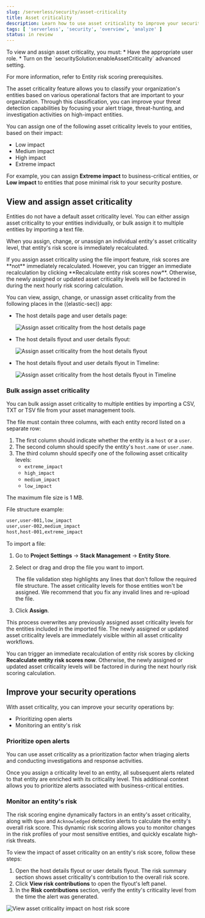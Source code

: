 ```yaml
---
slug: /serverless/security/asset-criticality
title: Asset criticality
description: Learn how to use asset criticality to improve your security operations.
tags: [ 'serverless', 'security', 'overview', 'analyze' ]
status: in review
---
```


<DocBadge template="technical preview" />

<DocCallOut title="Requirements">
To view and assign asset criticality, you must:
* Have the appropriate user role.
* Turn on the `securitySolution:enableAssetCriticality` <DocLink slug="/serverless/security/advanced-settings" section="enable-asset-criticality-workflows" >advanced setting</DocLink>.

For more information, refer to <DocLink slug="/serverless/security/ers-requirements">Entity risk scoring prerequisites</DocLink>.
</DocCallOut>

The asset criticality feature allows you to classify your organization's entities based on various operational factors that are important to your organization. Through this classification, you can improve your threat detection capabilities by focusing your alert triage, threat-hunting, and investigation activities on high-impact entities.

You can assign one of the following asset criticality levels to your entities, based on their impact:

* Low impact
* Medium impact
* High impact
* Extreme impact

For example, you can assign **Extreme impact** to business-critical entities, or **Low impact** to entities that pose minimal risk to your security posture.

## View and assign asset criticality

Entities do not have a default asset criticality level. You can either assign asset criticality to your entities individually, or <DocLink slug="/serverless/security/asset-criticality" section="bulk-assign-asset-criticality">bulk assign</DocLink> it to multiple entities by importing a text file.

When you assign, change, or unassign an individual entity's asset criticality level, that entity's risk score is immediately recalculated.

<DocCallOut title="Note">
If you assign asset criticality using the file import feature, risk scores are **not** immediately recalculated. However, you can trigger an immediate recalculation by clicking **Recalculate entity risk scores now**. Otherwise, the newly assigned or updated asset criticality levels will be factored in during the next hourly risk scoring calculation.
</DocCallOut>

You can view, assign, change, or unassign asset criticality from the following places in the ((elastic-sec)) app:

* The <DocLink slug="/serverless/security/hosts-overview" section="host-details-page">host details page</DocLink> and <DocLink slug="/serverless/security/users-page" section="user-details-page">user details page</DocLink>:

  ![Assign asset criticality from the host details page](../images/asset-criticality/-assign-asset-criticality-host-details.png)

* The <DocLink slug="/serverless/security/hosts-overview" section="host-details-flyout">host details flyout</DocLink> and <DocLink slug="/serverless/security/users-page" section="user-details-flyout">user details flyout</DocLink>:

  ![Assign asset criticality from the host details flyout](../images/asset-criticality/-assign-asset-criticality-host-flyout.png)

* The host details flyout and user details flyout in <DocLink slug="/serverless/security/timelines-ui">Timeline</DocLink>:

  ![Assign asset criticality from the host details flyout in Timeline](../images/asset-criticality/-assign-asset-criticality-timeline.png)

### Bulk assign asset criticality

You can bulk assign asset criticality to multiple entities by importing a CSV, TXT or TSV file from your asset management tools.

The file must contain three columns, with each entity record listed on a separate row:

1. The first column should indicate whether the entity is a `host` or a `user`.
1. The second column should specify the entity's `host.name` or `user.name`.
1. The third column should specify one of the following asset criticality levels:
    * `extreme_impact`
    * `high_impact`
    * `medium_impact`
    * `low_impact`

The maximum file size is 1 MB.

File structure example:

```txt
user,user-001,low_impact
user,user-002,medium_impact
host,host-001,extreme_impact
````

To import a file:
1. Go to **Project Settings** → **Stack Management** → **Entity Store**.
1. Select or drag and drop the file you want to import.

    <DocCallOut title="Note">
    The file validation step highlights any lines that don't follow the required file structure. The asset criticality levels for those entities won't be assigned. We recommend that you fix any invalid lines and re-upload the file.
    </DocCallOut>

1. Click **Assign**.

This process overwrites any previously assigned asset criticality levels for the entities included in the imported file. The newly assigned or updated asset criticality levels are immediately visible within all asset criticality workflows.

You can trigger an immediate recalculation of entity risk scores by clicking **Recalculate entity risk scores now**. Otherwise, the newly assigned or updated asset criticality levels will be factored in during the next hourly risk scoring calculation.

## Improve your security operations

With asset criticality, you can improve your security operations by:

* <DocLink slug="/serverless/security/asset-criticality" section="prioritize-open-alerts">Prioritizing open alerts</DocLink>
* <DocLink slug="/serverless/security/asset-criticality" section="monitor-an-entitys-risk">Monitoring an entity's risk</DocLink>

### Prioritize open alerts

You can use asset criticality as a prioritization factor when triaging alerts and conducting investigations and response activities.

Once you assign a criticality level to an entity, all subsequent alerts related to that entity are enriched with its criticality level. This additional context allows you to  <DocLink slug="/serverless/security/analyze-risk-score-data" section="triage-alerts-associated-with-high-risk-or-business-critical-entities">prioritize alerts associated with business-critical entities</DocLink>.

### Monitor an entity's risk

The risk scoring engine dynamically factors in an entity's asset criticality, along with `Open` and `Acknowledged` detection alerts to <DocLink slug="/serverless/security/entity-risk-scoring" section="how-is-risk-score-calculated">calculate the entity's overall risk score</DocLink>. This dynamic risk scoring allows you to monitor changes in the risk profiles of your most sensitive entities, and quickly escalate high-risk threats.

To view the impact of asset criticality on an entity's risk score, follow these steps:

1. Open the <DocLink slug="/serverless/security/hosts-overview" section="host-details-flyout">host details flyout</DocLink> or <DocLink slug="/serverless/security/users-page" section="user-details-flyout">user details flyout</DocLink>. The risk summary section shows asset criticality's contribution to the overall risk score.
1. Click **View risk contributions** to open the flyout's left panel.
1. In the **Risk contributions** section, verify the entity's criticality level from the time the alert was generated.

![View asset criticality impact on host risk score](../images/asset-criticality/-asset-criticality-impact.png)
